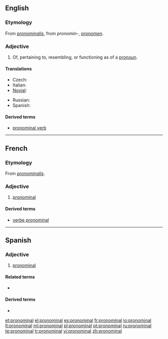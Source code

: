 ==English==

===Etymology===
From {{etyl|LL.}} ''[[pronominalis]]'', from {{etyl|la}} ''pronomin-'', ''[[pronomen]]''.

===Adjective===
{{en-adj}}

# Of, pertaining to, resembling, or functioning as of a [[pronoun]].

====Translations====
{{trans-top|of a pronoun}}
* Czech: {{t-|cs|zájmenný}}
* Italian: {{t+|it|pronominale}}
* [[Novial]]: {{tø|nov|pronominal|xs=Novial}}
{{trans-mid}}
* Russian: {{t|ru|местоименный|sc=Cyrl}}
* Spanish: {{t+|es|pronominal}}
{{trans-bottom}}

====Derived terms====
* [[pronominal verb]]

----

==French==

===Etymology===
From {{etyl|LL.|fr}} ''[[pronominalis]]''.

===Adjective===
{{fr-adj|mp=pronominaux}}

# [[#English|pronominal]]

====Derived terms====
* [[verbe pronominal]]

----

==Spanish==

===Adjective===
{{es-adj|pl=pronominales}}

# [[#English|pronominal]]

====Related terms====
* {{l|es|pronombre}}

====Derived terms====
* {{l|es|verbo pronominal}}

[[et:pronominal]]
[[el:pronominal]]
[[es:pronominal]]
[[fr:pronominal]]
[[io:pronominal]]
[[lt:pronominal]]
[[ml:pronominal]]
[[pl:pronominal]]
[[pt:pronominal]]
[[ru:pronominal]]
[[te:pronominal]]
[[tr:pronominal]]
[[vi:pronominal]]
[[zh:pronominal]]
